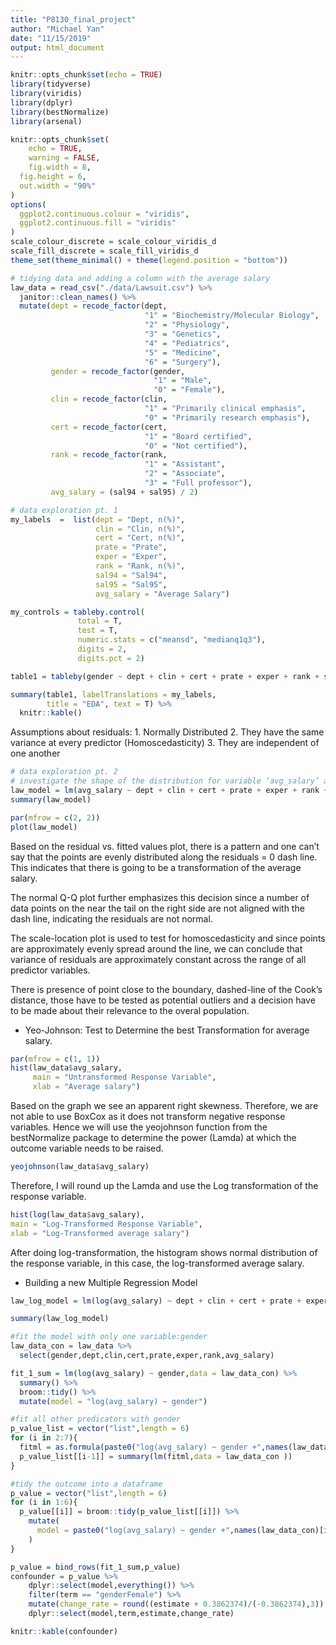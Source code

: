 ```yaml
---
title: "P8130_final_project"
author: "Michael Yan"
date: "11/15/2019"
output: html_document
---
```


```r
knitr::opts_chunk$set(echo = TRUE)
library(tidyverse)
library(viridis)
library(dplyr)
library(bestNormalize)
library(arsenal)

knitr::opts_chunk$set(
	echo = TRUE,
	warning = FALSE,
	fig.width = 8, 
  fig.height = 6,
  out.width = "90%"
)
options(
  ggplot2.continuous.colour = "viridis",
  ggplot2.continuous.fill = "viridis"
)
scale_colour_discrete = scale_colour_viridis_d
scale_fill_discrete = scale_fill_viridis_d
theme_set(theme_minimal() + theme(legend.position = "bottom"))
```


```r
# tidying data and adding a column with the average salary
law_data = read_csv("./data/Lawsuit.csv") %>% 
  janitor::clean_names() %>% 
  mutate(dept = recode_factor(dept, 
                              "1" = "Biochemistry/Molecular Biology", 
                              "2" = "Physiology",
                              "3" = "Genetics", 
                              "4" = "Pediatrics", 
                              "5" = "Medicine", 
                              "6" = "Surgery"),
         gender = recode_factor(gender, 
                                "1" = "Male", 
                                "0" = "Female"),
         clin = recode_factor(clin, 
                              "1" = "Primarily clinical emphasis", 
                              "0" = "Primarily research emphasis"),
         cert = recode_factor(cert, 
                              "1" = "Board certified", 
                              "0" = "Not certified"),
         rank = recode_factor(rank, 
                              "1" = "Assistant", 
                              "2" = "Associate", 
                              "3" = "Full professor"),
         avg_salary = (sal94 + sal95) / 2)
```

```r
# data exploration pt. 1
my_labels  =  list(dept = "Dept, n(%)", 
                   clin = "Clin, n(%)", 
                   cert = "Cert, n(%)", 
                   prate = "Prate", 
                   exper = "Exper", 
                   rank = "Rank, n(%)", 
                   sal94 = "Sal94", 
                   sal95 = "Sal95",
                   avg_salary = "Average Salary")

my_controls = tableby.control(
               total = T,
               test = T,
               numeric.stats = c("meansd", "medianq1q3"),
               digits = 2,
               digits.pct = 2)

table1 = tableby(gender ~ dept + clin + cert + prate + exper + rank + sal94 + sal95 + avg_salary, data = law_data, control = my_controls)

summary(table1, labelTranslations = my_labels, 
        title = "EDA", text = T) %>% 
  knitr::kable()
```

Assumptions about residuals:
1. Normally Distributed
2. They have the same variance at every predictor (Homoscedasticity)
3. They are independent of one another
```r
# data exploration pt. 2
# investigate the shape of the distribution for variable ‘avg_salary’ and try different transformations
law_model = lm(avg_salary ~ dept + clin + cert + prate + exper + rank + gender, data = law_data)
summary(law_model)

par(mfrow = c(2, 2))
plot(law_model)
```

Based on the residual vs. fitted values plot, there is a pattern and one can't say that the points are evenly distributed along the residuals = 0 dash line. This indicates that there is going to be a transformation of
the average salary. 

The normal Q-Q plot further emphasizes this decision since a number of data points on the near the tail on the right side are not aligned with the dash line, indicating the residuals are not normal. 

The scale-location plot is used to test for homoscedasticity and since points are approximately evenly spread around the line, we can conclude that variance of residuals are approximately constant across the range of all predictor variables. 

There is presence of point close to the boundary, dashed-line of the Cook’s distance, those have to be tested as potential outliers and a decision
have to be made about their relevance to the overal population.

* Yeo-Johnson: Test to Determine the best Transformation for average salary.
```r
par(mfrow = c(1, 1))
hist(law_data$avg_salary,
     main = "Untransformed Response Variable",
     xlab = "Average salary")
```
Based on the graph we see an apparent right skewness. Therefore, we are not able to use BoxCox as it does not transform negative response variables. Hence we will use the yeojohnson function from the bestNormalize package to determine the power (Lamda) at which the outcome variable needs to be raised.

```r
yeojohnson(law_data$avg_salary)
```
Therefore, I will round up the Lamda and use the Log transformation of the response variable.

```r
hist(log(law_data$avg_salary),
main = "Log-Transformed Response Variable",
xlab = "Log-Transformed average salary")
```
After doing log-transformation, the histogram shows normal distribution of the response variable, in this case, the log-transformed average salary.

* Building a new Multiple Regression Model
```r
law_log_model = lm(log(avg_salary) ~ dept + clin + cert + prate + exper + rank + gender, data = law_data)

summary(law_log_model)
```


```r
#fit the model with only one variable:gender
law_data_con = law_data %>% 
  select(gender,dept,clin,cert,prate,exper,rank,avg_salary)

fit_1_sum = lm(log(avg_salary) ~ gender,data = law_data_con) %>% 
  summary() %>% 
  broom::tidy() %>% 
  mutate(model = "log(avg_salary) ~ gender")

#fit all other predicators with gender
p_value_list = vector("list",length = 6)
for (i in 2:7){
  fitml = as.formula(paste0("log(avg_salary) ~ gender +",names(law_data_con)[i],collapse = ""))
  p_value_list[[i-1]] = summary(lm(fitml,data = law_data_con ))
}

#tidy the outcome into a dataframe
p_value = vector("list",length = 6)
for (i in 1:6){
  p_value[[i]] = broom::tidy(p_value_list[[i]]) %>% 
    mutate(
      model = paste0("log(avg_salary) ~ gender +",names(law_data_con)[i+1],collapse = "")
    )
}

p_value = bind_rows(fit_1_sum,p_value)
confounder = p_value %>% 
    dplyr::select(model,everything()) %>% 
    filter(term == "genderFemale") %>% 
    mutate(change_rate = round((estimate + 0.3862374)/(-0.3862374),3)) %>% 
    dplyr::select(model,term,estimate,change_rate)

knitr::kable(confounder)
```



